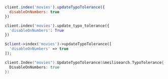 <CodeGroup>

```javascript JS
client.index('movies').updateTypoTolerance({
  disableOnNumbers: true
})
```

```python Python
client.index('movies').update_typo_tolerance({
  'disableOnNumbers': True
})
```

```php PHP
$client->index('movies')->updateTypoTolerance([
  'disableOnNumbers' => true
]);
```

```go Go
client.Index("movies").UpdateTypoTolerance(&meilisearch.TypoTolerance{
  DisableOnNumbers: true
})
```
</CodeGroup>